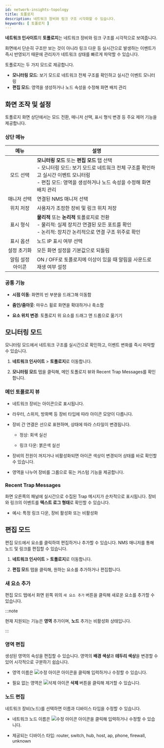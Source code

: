 ```yaml
---
id: network-insights-topology
title: 토폴로지
description: 네트워크 장비와 링크 구조 시각화할 수 있습니다.
keywords: [ 토폴로지 ]
---
```


**네트워크 인사이트**의 **토폴로지**는 네트워크 장비와 링크 구조를 시각적으로 보여줍니다. 

화면에서 단순히 구조만 보는 것이 아니라 링크 다운 등 실시간으로 발생하는 이벤트가 즉시 반영되기 때문에 관리자가 네트워크 상태를 빠르게 파악할 수 있습니다.

토폴로지는 두 가지 모드로 제공합니다.

* **모니터링 모드**: 보기 모드로 네트워크 전체 구조를 확인하고 실시간 이벤트 모니터링
* **편집 모드**: 영역을 생성하거나 노드 속성을 수정해 화면 배치 관리

## 화면 조작 및 설정

토폴로지 화면 상단에서는 모드 전환, 매니저 선택, 표시 형식 변경 등 주요 제어 기능을 제공합니다.

<ImgLang img='nms-topology.png' desc='NMS Topology' />

### 상단 메뉴

| 메뉴 | 설명 |
| :---: | --- |
| 모드 선택 | **모니터링 모드** 또는 **편집 모드** 탭 선택 <br /> - 모니터링 모드: 보기 모드로 네트워크 전체 구조를 확인하고 실시간 이벤트 모니터링 <br /> - 편집 모드: 영역을 생성하거나 노드 속성을 수정해 화면 배치 관리 |
| 매니저 선택 | 연결된 NMS 매니저 선택 |
| 위치 저장 | 사용자가 조정한 장비 및 링크 위치 저장 |
| 표시 형식 | **물리적** 또는 **논리적** 토폴로지로 전환 <br />- 물리적: 실제 장치간 연결된 모든 포트를 확인 <br />- 논리적: 장치간 논리적으로 연결 구조 위주로 확인|
| 표시 옵션 | 노드 IP 표시 여부 선택 | 
| 설정 초기화 | 모든 화면 설정을 기본값으로 되돌림 |
| 알림 설정 아이콘 | ON / OFF로 토폴로지에 이상이 있을 때 알림을 사운드로 재생 여부 설정 |

### 공통 기능

* **시점 이동**: 화면의 빈 부분을 드래그해 이동함

* **줌인/줌아웃**: 마우스 휠로 화면을 확대하거나 축소함

* **요소 위치 변경**: 토폴로지 위 요소를 드래그 앤 드롭으로 옮기기

## 모니터링 모드 

모니터링 모드에서 네트워크 구조를 실시간으로 확인하고, 이벤트 변화를 즉시 파악할 수 있습니다.

1. **네트워크 인사이트** &gt; **토폴로지**로 이동합니다. 

1. **모니터링 모드** 탭을 클릭해, 메인 토폴로지 뷰와 Recent Trap Messages를 확인합니다.

### 메인 토폴로지 뷰

* 네트워크 장비는 아이콘으로 표시됩니다.

* 라우터, 스위치, 방화벽 등 장비 타입에 따라 아이콘 모양이 다릅니다.

* 장비 간 연결은 선으로 표현하며, 상태에 따라 스타일이 변경됩니다.

    * 정상: 회색 실선

    * 링크 다운: 붉은색 실선

* 장비의 전원이 꺼지거나 비활성화되면 아이콘 색상이 변경되어 상태를 바로 확인할 수 있습니다.

* 영역을 나누어 장비를 그룹으로 묶는 커스텀 기능을 제공합니다.

### Recent Trap Messages

화면 오른쪽의 패널에 실시간으로 수집된 Trap 메시지가 순차적으로 표시됩니다. 장비와 링크의 이벤트를 **텍스트 로그 형태**로 확인할 수 있습니다.

* 예시: 특정 링크 다운, 장비 활성화 또는 비활성화

## 편집 모드 

편집 모드에서 요소를 클릭하여 편집하거나 추가할 수 있습니다. NMS 매니저를 통해 노드 및 링크를 편집할 수 있습니다.

1. **네트워크 인사이트** &gt; **토폴로지**로 이동합니다. 

1. **편집 모드** 탭을 클릭해, 원하는 요소를 추가하거나 편집합니다.

### 새 요소 추가

편집 모드 탭에서 화면 왼쪽 위의 `새 요소 추가` 버튼을 클릭해 새로운 요소를 추가할 수 있습니다. 

:::note

현재 지원되는 기능은 **영역** 추가이며, **노드** 추가는 비활성화 상태입니다.

:::

### 영역 편집

생성된 영역의 속성을 편집할 수 있습니다. 영역의 **배경 색상**과 **테두리 색상**을 변경할 수 있어 시각적으로 구분하기 쉽습니다.

* 영역 이름은 ![수정 아이콘](/img/ic-edit.svg) 아이콘을 클릭해 입력하거나 수정할 수 있습니다. 

* 필요 없는 영역은 ![삭제 아이콘](/img/ico-trash-red.svg) **삭제** 버튼을 클릭해 제거할 수 있습니다.

### 노드 편집 

네트워크 장비(노드)를 선택하면 이름과 디바이스 타입을 수정할 수 있습니다.

* 네트워크 노드 이름은 ![수정 아이콘](/img/ic-edit.svg) 아이콘을 클릭해 입력하거나 수정할 수 있습니다. 

* 제공되는 디바이스 타입: router, switch, hub, host, ap, phone, firewall, unknown
